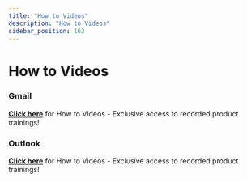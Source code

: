 ```yaml
---
title: "How to Videos"
description: "How to Videos"
sidebar_position: 162
---
```


# How to Videos

### Gmail
**[Click here](https://www.yesware.com/yesware-u/gmail)** for How to Videos - Exclusive access to recorded product trainings!
### Outlook
**[Click here](https://www.yesware.com/yesware-u/outlook)** for How to Videos - Exclusive access to recorded product trainings!